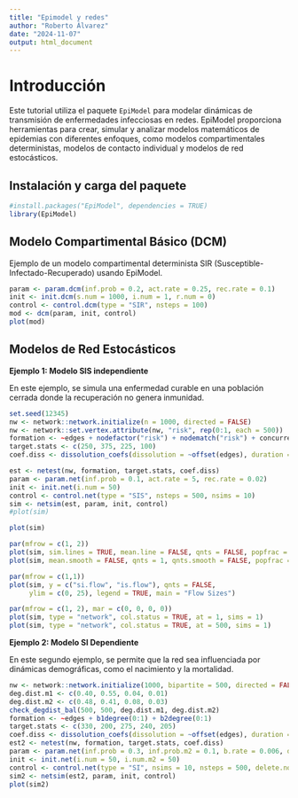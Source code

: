 ```yaml
---
title: "Epimodel y redes"
author: "Roberto Álvarez"
date: "2024-11-07"
output: html_document
---
```

# Introducción
Este tutorial utiliza el paquete `EpiModel` para modelar dinámicas de transmisión de enfermedades infecciosas en redes. EpiModel proporciona herramientas para crear, simular y analizar modelos matemáticos de epidemias con diferentes enfoques, como modelos compartimentales deterministas, modelos de contacto individual y modelos de red estocásticos.

## Instalación y carga del paquete
```r
#install.packages("EpiModel", dependencies = TRUE)
library(EpiModel)
```


## Modelo Compartimental Básico (DCM)

Ejemplo de un modelo compartimental determinista SIR (Susceptible-Infectado-Recuperado) usando EpiModel.

```r
param <- param.dcm(inf.prob = 0.2, act.rate = 0.25, rec.rate = 0.1)
init <- init.dcm(s.num = 1000, i.num = 1, r.num = 0)
control <- control.dcm(type = "SIR", nsteps = 100)
mod <- dcm(param, init, control)
plot(mod)
```


## Modelos de Red Estocásticos

**Ejemplo 1: Modelo SIS independiente**

En este ejemplo, se simula una enfermedad curable en una población cerrada donde la recuperación no genera inmunidad.

```r
set.seed(12345)
nw <- network::network.initialize(n = 1000, directed = FALSE)
nw <- network::set.vertex.attribute(nw, "risk", rep(0:1, each = 500))
formation <- ~edges + nodefactor("risk") + nodematch("risk") + concurrent
target.stats <- c(250, 375, 225, 100)
coef.diss <- dissolution_coefs(dissolution = ~offset(edges), duration = 80)

est <- netest(nw, formation, target.stats, coef.diss)
param <- param.net(inf.prob = 0.1, act.rate = 5, rec.rate = 0.02)
init <- init.net(i.num = 50)
control <- control.net(type = "SIS", nsteps = 500, nsims = 10)
sim <- netsim(est, param, init, control)
#plot(sim)
```

```r
plot(sim)
```

```r

par(mfrow = c(1, 2))
plot(sim, sim.lines = TRUE, mean.line = FALSE, qnts = FALSE, popfrac = TRUE)
plot(sim, mean.smooth = FALSE, qnts = 1, qnts.smooth = FALSE, popfrac = TRUE)
```

```r
par(mfrow = c(1,1))
plot(sim, y = c("si.flow", "is.flow"), qnts = FALSE, 
     ylim = c(0, 25), legend = TRUE, main = "Flow Sizes")
```


```r
par(mfrow = c(1, 2), mar = c(0, 0, 0, 0))
plot(sim, type = "network", col.status = TRUE, at = 1, sims = 1)
plot(sim, type = "network", col.status = TRUE, at = 500, sims = 1)
```

**Ejemplo 2: Modelo SI Dependiente**


En este segundo ejemplo, se permite que la red sea influenciada por dinámicas demográficas, como el nacimiento y la mortalidad.


```r
nw <- network::network.initialize(1000, bipartite = 500, directed = FALSE)
deg.dist.m1 <- c(0.40, 0.55, 0.04, 0.01)
deg.dist.m2 <- c(0.48, 0.41, 0.08, 0.03)
check_degdist_bal(500, 500, deg.dist.m1, deg.dist.m2)
formation <- ~edges + b1degree(0:1) + b2degree(0:1)
target.stats <- c(330, 200, 275, 240, 205)
coef.diss <- dissolution_coefs(dissolution = ~offset(edges), duration = 25, d.rate = 0.006)
est2 <- netest(nw, formation, target.stats, coef.diss)
param <- param.net(inf.prob = 0.3, inf.prob.m2 = 0.1, b.rate = 0.006, ds.rate = 0.005, ds.rate.m2 = 0.006)
init <- init.net(i.num = 50, i.num.m2 = 50)
control <- control.net(type = "SI", nsims = 10, nsteps = 500, delete.nodes = TRUE)
sim2 <- netsim(est2, param, init, control)
plot(sim2)

```




